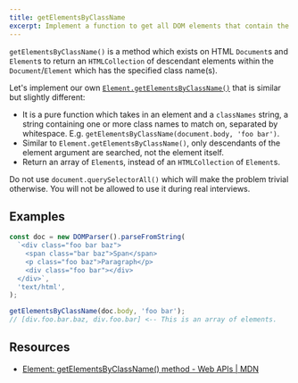 ```yaml
---
title: getElementsByClassName
excerpt: Implement a function to get all DOM elements that contain the specified classes
---
```


`getElementsByClassName()` is a method which exists on HTML `Document`s and `Element`s to return an `HTMLCollection` of descendant elements within the `Document`/`Element` which has the specified class name(s).

Let's implement our own [`Element.getElementsByClassName()`](https://developer.mozilla.org/en-US/docs/Web/API/Element/getElementsByClassName) that is similar but slightly different:

- It is a pure function which takes in an element and a `classNames` string, a string containing one or more class names to match on, separated by whitespace. E.g. `getElementsByClassName(document.body, 'foo bar')`.
- Similar to `Element.getElementsByClassName()`, only descendants of the element argument are searched, not the element itself.
- Return an array of `Element`s, instead of an `HTMLCollection` of `Element`s.

Do not use `document.querySelectorAll()` which will make the problem trivial otherwise. You will not be allowed to use it during real interviews.

## Examples

```js
const doc = new DOMParser().parseFromString(
  `<div class="foo bar baz">
    <span class="bar baz">Span</span>
    <p class="foo baz">Paragraph</p>
    <div class="foo bar"></div>
  </div>`,
  'text/html',
);

getElementsByClassName(doc.body, 'foo bar');
// [div.foo.bar.baz, div.foo.bar] <-- This is an array of elements.
```

## Resources

- [Element: getElementsByClassName() method - Web APIs | MDN](https://developer.mozilla.org/en-US/docs/Web/API/Element/getElementsByClassName)
